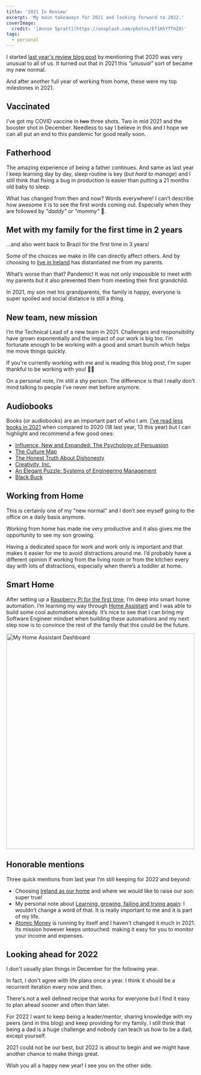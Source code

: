 ```yaml
---
title: '2021 In Review'
excerpt: 'My main takeaways for 2021 and looking forward to 2022.'
coverImage:
  credit: '[Annie Spratt](https://unsplash.com/photos/Ef1H5YTTmZ8)'
tags:
  - personal
---
```


I started [last year's review blog post](/blog/2020-in-review) by mentioning that 2020 was very unusual to all of us.
It turned out that in 2021 this _"unusual"_ sort of became my new normal.

And after another full year of working from home, these were my top milestones in 2021.

## Vaccinated

I’ve got my COVID vaccine in ~~two~~ three shots.
Two in mid 2021 and the booster shot in December.
Needless to say I believe in this and I hope we can all put an end to this pandemic for good really soon.

## Fatherhood

The amazing experience of being a father continues. 
And same as last year I keep learning day by day, sleep routine is key (_but hard to manage_) and I still think that fixing a bug in production is easier than putting a 21 months old baby to sleep.

What has changed from then and now? 
Words everywhere! I can’t describe how awesome it is to see the first words coming out.
Especially when they are followed by _"daddy"_ or _"mommy"_ 🥰.

## Met with my family for the first time in 2 years

...and also went back to Brazil for the first time in 3 years!

Some of the choices we make in life can directly affect others.
And by choosing to [live in Ireland](/blog/2020-in-review#irish-life) has distantiated me from my parents.

What’s worse than that? Pandemic!
It was not only impossible to meet with my parents but it also prevented them from meeting their first grandchild.

In 2021, my son met his grandparents, the family is happy, everyone is super spoiled and social distance is still a thing.


## New team, new mission 

I’m the Technical Lead of a new team in 2021.
Challenges and responsibility have grown exponentially and the impact of our work is big too.
I’m fortunate enough to be working with a good and smart bunch which helps me move things quickly.

If you're currently working with me and is reading this blog post, I'm super thankful to be working with you! 🙌🏼

On a personal note, I’m still a shy person.
The difference is that I really don’t mind talking to people I’ve never met before anymore.

## Audiobooks

Books (or audiobooks) are an important part of who I am.
[I’ve read less books in 2021](https://www.goodreads.com/user/year_in_books/2021) when compared to 2020 (18 last year, 13 this year) but I can highlight and recommend a few good ones:

- [Influence, New and Expanded: The Psychology of Persuasion](https://www.goodreads.com/book/show/56419468-influence-new-and-expanded)
- [The Culture Map](https://www.goodreads.com/book/show/22085568-the-culture-map)
- [The Honest Truth About Dishonesty](https://www.goodreads.com/book/show/13426114-the-honest-truth-about-dishonesty)
- [Creativity, Inc.](https://www.goodreads.com/book/show/18077903-creativity-inc)
- [An Elegant Puzzle: Systems of Engineering Management](https://www.goodreads.com/book/show/45303387-an-elegant-puzzle)
- [Black Buck](https://www.goodreads.com/book/show/53091994-black-buck)

## Working from Home

This is certainly one of my "new normal" and I don’t see myself going to the office on a daily basis anymore.

Working from home has made me very productive and it also gives me the opportunity to see my son growing.

Having a dedicated space for work and work only is important and that makes it easier for me to avoid distractions around me.
I’d probably have a different opinion if working from the living room or from the kitchen every day with lots of distractions, especially when there’s a toddler at home. 

## Smart Home

After setting up a [Raspberry Pi for the first time](blog/headless-raspberry-pi-setup), I’m deep into smart home automation.
I’m learning my way through [Home Assistant](https://www.home-assistant.io) and I was able to build some cool automations already. 
It’s nice to see that I can bring my Software Engineer mindset when building these automations and my next step now is to convince the rest of the family that this could be the future.

<img alt="My Home Assistant Dashboard" height="573" src="/assets/blog/2021-12-27-2021-in-review/home-assistant-dashboard.jpg" title="My Home Assistant Dashboard" width="500" />

## Honorable mentions

Three quick mentions from last year I’m still keeping for 2022 and beyond:

- Choosing [Ireland as our home](/blog/2020-in-review#irish-life) and where we would like to raise our son: super true!
- My personal note about [Learning, growing, failing and trying again](/blog/2020-in-review#learning-growing-failing-and-trying-again): I wouldn’t change a word of that. It is really important to me and it is part of my life.
- [Atomic Money](https://atomicmoney.app/) is running by itself and I haven't changed it much in 2021. Its mission however keeps untouched: making it easy for you to monitor your income and expenses.

## Looking ahead for 2022

I don't usually plan things in December for the following year.

In fact, I don't agree with life plans once a year. I think it should be a recurrent iteration every now and then.

There's not a well defined recipe that works for everyone but I find it easy to plan ahead sooner and often than later.

For 2022 I want to keep being a leader/mentor, sharing knowledge with my peers (and in this blog) and keep providing for my family. I still think that being a dad is a huge challenge and nobody can teach us how to be a dad, except yourself.

2021 could not be our best, but 2022 is about to begin and we might have another chance to make things great.

Wish you all a happy new year! I see you on the other side.

